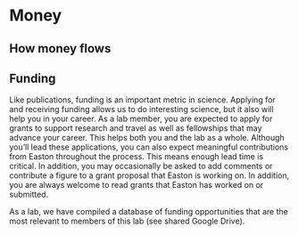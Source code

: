 # Money {#money}

## How money flows

## Funding

Like publications, funding is an important metric in science. Applying
for and receiving funding allows us to do interesting science, but it
also will help you in your career. As a lab member, you are expected to
apply for grants to support research and travel as well as fellowships
that may advance your career. This helps both you and the lab as a
whole. Although you’ll lead these applications, you can also expect
meaningful contributions from Easton throughout the process. This means
enough lead time is critical. In addition, you may occasionally be asked
to add comments or contribute a figure to a grant proposal that Easton
is working on. In addition, you are always welcome to read grants that
Easton has worked on or submitted.

As a lab, we have compiled a database of funding opportunities that are
the most relevant to members of this lab (see shared Google Drive).